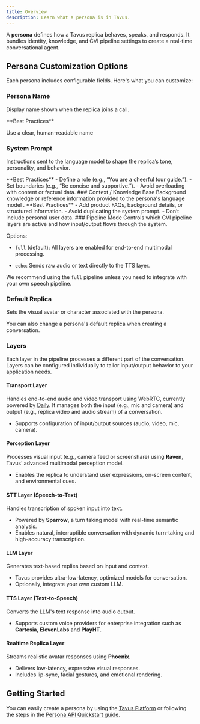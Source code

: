 ```yaml
---
title: Overview
description: Learn what a persona is in Tavus.
---
```


A **persona** defines how a Tavus replica behaves, speaks, and responds. It bundles identity, knowledge, and CVI pipeline settings to create a real-time conversational agent.


## Persona Customization Options

Each persona includes configurable fields. Here's what you can customize:

### Persona Name

Display name shown when the replica joins a call.

<Tip>
**Best Practices**

Use a clear, human-readable name
</Tip>

### System Prompt
Instructions sent to the language model to shape the replica’s tone, personality, and behavior.

<Tip>
**Best Practices**
- Define a role (e.g., “You are a cheerful tour guide.”).
- Set boundaries (e.g., “Be concise and supportive.”).
- Avoid overloading with content or factual data.
</Tip>
### Context / Knowledge Base
Background knowledge or reference information provided to the persona's language model .

<Tip>
**Best Practices**
- Add product FAQs, background details, or structured information.
- Avoid duplicating the system prompt.
- Don’t include personal user data.
</Tip>
### Pipeline Mode
Controls which CVI pipeline layers are active and how input/output flows through the system.

Options:

- `full` (default): All layers are enabled for end-to-end multimodal processing.

- `echo`: Sends raw audio or text directly to the TTS layer.

<Note> We recommend using the `full` pipeline unless you need to integrate with your own speech pipeline. </Note>
### Default Replica
Sets the visual avatar or character associated with the persona.

<Note>
You can also change a persona's default replica when creating a conversation.
</Note>

### Layers

Each layer in the pipeline processes a different part of the conversation. Layers can be configured individually to tailor input/output behavior to your application needs.

#### Transport Layer

Handles end-to-end audio and video transport using WebRTC, currently powered by [Daily](https://www.daily.co/). It manages both the input (e.g., mic and camera) and output (e.g., replica video and audio stream) of a conversation.

* Supports configuration of input/output sources (audio, video, mic, camera).

#### Perception Layer

Processes visual input (e.g., camera feed or screenshare) using **Raven**, Tavus’ advanced multimodal perception model.

* Enables the replica to understand user expressions, on-screen content, and environmental cues.

#### STT Layer (Speech-to-Text)

Handles transcription of spoken input into text.

* Powered by **Sparrow**, a turn taking model with real-time semantic analysis.
* Enables natural, interruptible conversation with dynamic turn-taking and high-accuracy transcription.

#### LLM Layer

Generates text-based replies based on input and context.

* Tavus provides ultra-low-latency, optimized models for conversation.
* Optionally, integrate your own custom LLM.

#### TTS Layer (Text-to-Speech)
Converts the LLM's text response into audio output.

* Supports custom voice providers for enterprise integration such as **Cartesia**, **ElevenLabs** and **PlayHT**.

#### Realtime Replica Layer

Streams realistic avatar responses using **Phoenix**.

* Delivers low-latency, expressive visual responses.
* Includes lip-sync, facial gestures, and emotional rendering.


## Getting Started
You can easily create a persona by using the [Tavus Platform](https://platform.tavus.io/) or following the steps in the [Persona API Quickstart guide](/sections/conversational-video-interface/persona/full-mode).